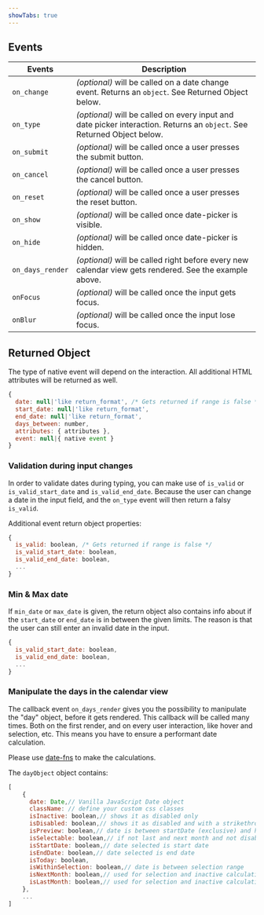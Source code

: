 ```yaml
---
showTabs: true
---
```



## Events

| Events           | Description                                                                                                             |
| ---------------- | ----------------------------------------------------------------------------------------------------------------------- |
| `on_change`      | _(optional)_ will be called on a date change event. Returns an `object`. See Returned Object below.                     |
| `on_type`        | _(optional)_ will be called on every input and date picker interaction. Returns an `object`. See Returned Object below. |
| `on_submit`      | _(optional)_ will be called once a user presses the submit button.                                                      |
| `on_cancel`      | _(optional)_ will be called once a user presses the cancel button.                                                      |
| `on_reset`       | _(optional)_ will be called once a user presses the reset button.                                                       |
| `on_show`        | _(optional)_ will be called once date-picker is visible.                                                                |
| `on_hide`        | _(optional)_ will be called once date-picker is hidden.                                                                 |
| `on_days_render` | _(optional)_ will be called right before every new calendar view gets rendered. See the example above.                  |
| `onFocus`        | _(optional)_ will be called once the input gets focus.                                                                  |
| `onBlur`         | _(optional)_ will be called once the input lose focus.                                                                  |

## Returned Object

The type of native event will depend on the interaction.
All additional HTML attributes will be returned as well.

```js
{
  date: null|'like return_format', /* Gets returned if range is false */
  start_date: null|'like return_format',
  end_date: null|'like return_format',
  days_between: number,
  attributes: { attributes },
  event: null|{ native event }
}
```

### Validation during input changes

In order to validate dates during typing, you can make use of `is_valid` or `is_valid_start_date` and `is_valid_end_date`. Because the user can change a date in the input field, and the `on_type` event will then return a falsy `is_valid`.

Additional event return object properties:

```js
{
  is_valid: boolean, /* Gets returned if range is false */
  is_valid_start_date: boolean,
  is_valid_end_date: boolean,
  ...
}
```

### Min & Max date

If `min_date` or `max_date` is given, the return object also contains info about if the `start_date` or `end_date` is in between the given limits. The reason is that the user can still enter an invalid date in the input.

```js
{
  is_valid_start_date: boolean,
  is_valid_end_date: boolean,
  ...
}
```

### Manipulate the days in the calendar view

The callback event `on_days_render` gives you the possibility to manipulate the "day" object, before it gets rendered. This callback will be called many times. Both on the first render, and on every user interaction, like hover and selection, etc. This means you have to ensure a performant date calculation.

Please use [date-fns](https://date-fns.org) to make the calculations.

<VisibleWhenNotVisualTest>
  <DatePickerDateFnsRangeIsWeekend />
</VisibleWhenNotVisualTest>

The `dayObject` object contains:

```js
[
    {
      date: Date,// Vanilla JavaScript Date object
      className: // define your custom css classes
      isInactive: boolean,// shows it as disabled only
      isDisabled: boolean,// shows it as disabled and with a strikethrough
      isPreview: boolean,// date is between startDate (exclusive) and hoverDate (inclusive)
      isSelectable: boolean,// if not last and next month and not disabled – handles z-index
      isStartDate: boolean,// date selected is start date
      isEndDate: boolean,// date selected is end date
      isToday: boolean,
      isWithinSelection: boolean,// date is between selection range
      isNextMonth: boolean,// used for selection and inactive calculation
      isLastMonth: boolean,// used for selection and inactive calculation
    },
    ...
]
```
